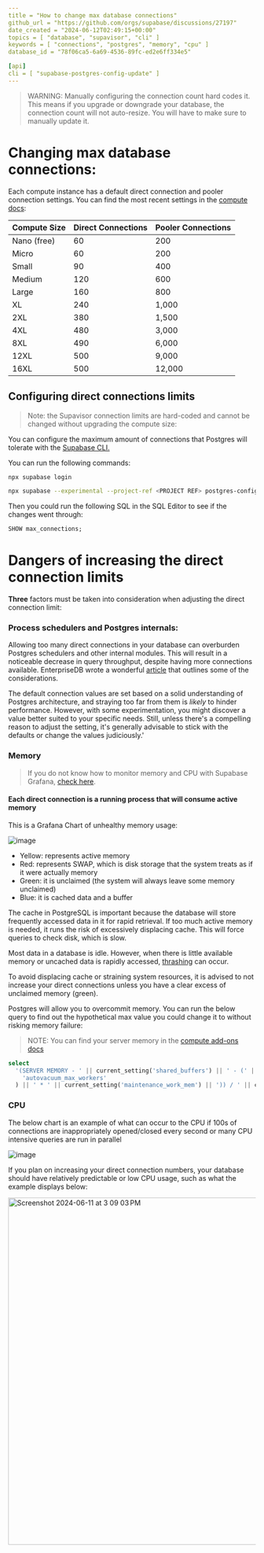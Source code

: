 ```yaml
---
title = "How to change max database connections"
github_url = "https://github.com/orgs/supabase/discussions/27197"
date_created = "2024-06-12T02:49:15+00:00"
topics = [ "database", "supavisor", "cli" ]
keywords = [ "connections", "postgres", "memory", "cpu" ]
database_id = "78f06ca5-6a69-4536-89fc-ed2e6ff334e5"

[api]
cli = [ "supabase-postgres-config-update" ]
---
```


> WARNING: Manually configuring the connection count hard codes it. This means if you upgrade or downgrade your database, the connection count will not auto-resize. You will have to make sure to manually update it.

# Changing max database connections:

Each compute instance has a default direct connection and pooler connection settings. You can find the most recent settings in the [compute docs](https://supabase.com/docs/guides/platform/compute-add-ons#disk-io):

| Compute Size | Direct Connections | Pooler Connections |
| ------------ | ------------------ | ------------------ |
| Nano (free)  | 60                 | 200                |
| Micro        | 60                 | 200                |
| Small        | 90                 | 400                |
| Medium       | 120                | 600                |
| Large        | 160                | 800                |
| XL           | 240                | 1,000              |
| 2XL          | 380                | 1,500              |
| 4XL          | 480                | 3,000              |
| 8XL          | 490                | 6,000              |
| 12XL         | 500                | 9,000              |
| 16XL         | 500                | 12,000             |

## Configuring direct connections limits

> Note: the Supavisor connection limits are hard-coded and cannot be changed without upgrading the compute size:

You can configure the maximum amount of connections that Postgres will tolerate with the [Supabase CLI.](https://supabase.com/docs/guides/platform/custom-postgres-config)

You can run the following commands:

```sh
npx supabase login

npx supabase --experimental --project-ref <PROJECT REF> postgres-config update --config max_connections=<INTEGER VALUE>
```

Then you could run the following SQL in the SQL Editor to see if the changes went through:

```sql
SHOW max_connections;
```

# Dangers of increasing the direct connection limits

**Three** factors must be taken into consideration when adjusting the direct connection limit:

### Process schedulers and Postgres internals:

Allowing too many direct connections in your database can overburden Postgres schedulers and other internal modules. This will result in a noticeable decrease in query throughput, despite having more connections available. EnterpriseDB wrote a wonderful [article](https://www.enterprisedb.com/postgres-tutorials/why-you-should-use-connection-pooling-when-setting-maxconnections-postgres) that outlines some of the considerations.

The default connection values are set based on a solid understanding of Postgres architecture, and straying too far from them is _likely_ to hinder performance. However, with some experimentation, you might discover a value better suited to your specific needs. Still, unless there's a compelling reason to adjust the setting, it's generally advisable to stick with the defaults or change the values judiciously.'

### Memory

> If you do not know how to monitor memory and CPU with Supabase Grafana, [check here](https://github.com/orgs/supabase/discussions/27141).

#### Each direct connection is a running process that will consume active memory

This is a Grafana Chart of unhealthy memory usage:

![image](/docs/img/troubleshooting/47685206-7914-440e-a010-da62f5c38186.png)

- Yellow: represents active memory
- Red: represents SWAP, which is disk storage that the system treats as if it were actually memory
- Green: it is unclaimed (the system will always leave some memory unclaimed)
- Blue: it is cached data and a buffer

The cache in PostgreSQL is important because the database will store frequently accessed data in it for rapid retrieval. If too much active memory is needed, it runs the risk of excessively displacing cache. This will force queries to check disk, which is slow.

Most data in a database is idle. However, when there is little available memory or uncached data is rapidly accessed, [thrashing](<https://en.wikipedia.org/wiki/Thrashing_(computer_science)>) can occur.

To avoid displacing cache or straining system resources, it is advised to not increase your direct connections unless you have a clear excess of unclaimed memory (green).

Postgres will allow you to overcommit memory. You can run the below query to find out the hypothetical max value you could change it to without risking memory failure:

> NOTE: You can find your server memory in the [compute add-ons docs](https://supabase.com/docs/guides/platform/compute-add-ons)

```sql
select
  '(SERVER MEMORY - ' || current_setting('shared_buffers') || ' - (' || current_setting(
    'autovacuum_max_workers'
  ) || ' * ' || current_setting('maintenance_work_mem') || ')) / ' || current_setting('work_mem');
```

### CPU

The below chart is an example of what can occur to the CPU if 100s of connections are inappropriately opened/closed every second or many CPU intensive queries are run in parallel

![image](/docs/img/troubleshooting/0e7f6842-78fd-44f9-b463-425507815fb6.png)

If you plan on increasing your direct connection numbers, your database should have relatively predictable or low CPU usage, such as what the example displays below:

<img
  width="706"
  alt="Screenshot 2024-06-11 at 3 09 03 PM"
  src="https://github.com/supabase/supabase/assets/91111415/ee3e4f4c-87a1-4ef8-9ca5-af9094fc1b93"
/>
